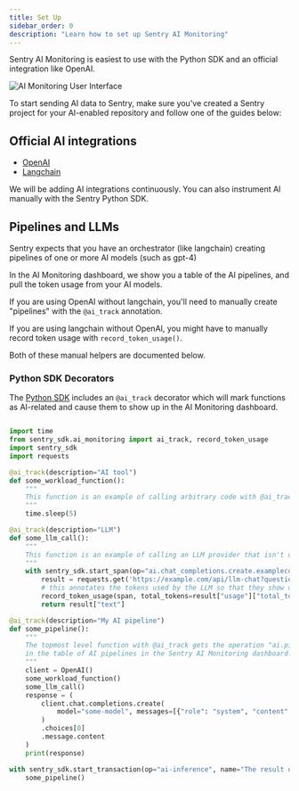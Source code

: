 ```yaml
---
title: Set Up
sidebar_order: 0
description: "Learn how to set up Sentry AI Monitoring"
---
```


Sentry AI Monitoring is easiest to use with the Python SDK and an official integration like OpenAI.

![AI Monitoring User Interface](../img/pipelines-view.png)


To start sending AI data to Sentry, make sure you've created a Sentry project for your AI-enabled repository and follow one of the guides below:

## Official AI integrations

- [OpenAI](/platforms/python/integrations/openai/)
- [Langchain](/platforms/python/integrations/langchain/)

<Alert level="note" title="Don't see your platform?">

We will be adding AI integrations continuously. You can also instrument AI manually with the Sentry Python SDK.

</Alert>


## Pipelines and LLMs

Sentry expects that you have an orchestrator (like langchain) creating pipelines of one or more AI models (such as gpt-4)

In the AI Monitoring dashboard, we show you a table of the AI pipelines, and pull the token usage from your AI models.

If you are using OpenAI without langchain, you'll need to manually create "pipelines" with the `@ai_track` annotation.

If you are using langchain without OpenAI, you might have to manually record token usage with `record_token_usage()`.

Both of these manual helpers are documented below.

### Python SDK Decorators

The [Python SDK](/platforms/python) includes an `@ai_track` decorator which will mark functions as AI-related and
cause them to show up in the AI Monitoring dashboard.

```python

import time
from sentry_sdk.ai_monitoring import ai_track, record_token_usage
import sentry_sdk
import requests

@ai_track(description="AI tool")
def some_workload_function():
    """
    This function is an example of calling arbitrary code with @ai_track so that it shows up in the Sentry trace
    """
    time.sleep(5)

@ai_track(description="LLM")
def some_llm_call():
    """
    This function is an example of calling an LLM provider that isn't officially supported by Sentry.
    """
    with sentry_sdk.start_span(op="ai.chat_completions.create.examplecom", description="Example.com LLM") as span:
        result = requests.get('https://example.com/api/llm-chat?question=say+hello').json()
        # this annotates the tokens used by the LLM so that they show up in the graphs in the dashboard
        record_token_usage(span, total_tokens=result["usage"]["total_tokens"])
        return result["text"]

@ai_track(description="My AI pipeline")
def some_pipeline():
    """
    The topmost level function with @ai_track gets the operation "ai.pipeline", which makes it show up
    in the table of AI pipelines in the Sentry AI Monitoring dashboard.
    """
    client = OpenAI()
    some_workload_function()
    some_llm_call()
    response = (
        client.chat.completions.create(
            model="some-model", messages=[{"role": "system", "content": "say hello"}]
        )
        .choices[0]
        .message.content
    )
    print(response)

with sentry_sdk.start_transaction(op="ai-inference", name="The result of the AI inference"):
    some_pipeline()

```

